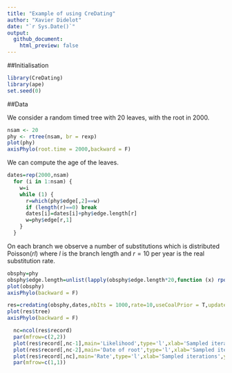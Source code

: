 ```yaml
---
title: "Example of using CreDating"
author: "Xavier Didelot"
date: "`r Sys.Date()`"
output: 
  github_document:
    html_preview: false
---
```


##Initialisation

```r
library(CreDating)
library(ape)
set.seed(0)
```

##Data

We consider a random timed tree with 20 leaves, with the root in 2000. 

```r
nsam <- 20
phy <- rtree(nsam, br = rexp)
plot(phy)
axisPhylo(root.time = 2000,backward = F)
```

We can compute the age of the leaves.
```r
dates=rep(2000,nsam)
  for (i in 1:nsam) {
    w=i
    while (1) {
      r=which(phy$edge[,2]==w)
      if (length(r)==0) break
      dates[i]=dates[i]+phy$edge.length[r]
      w=phy$edge[r,1]
    }
  }
```

On each branch we observe a number of substitutions which is distributed $\mathrm{Poisson}(rl)$
where $l$ is the branch length and 
$r=10$ per year is the real substitution rate.
```r
obsphy=phy
obsphy$edge.length=unlist(lapply(obsphy$edge.length*20,function (x) rpois(1,x)))
plot(obsphy)
axisPhylo(backward = F)
```

```r
res=credating(obsphy,dates,nbIts = 1000,rate=10,useCoalPrior = T,updateRate = 1)
plot(res$tree)
axisPhylo(backward = F)
```
```r
  nc=ncol(res$record)
  par(mfrow=c(2,2))
  plot(res$record[,nc-1],main='Likelihood',type='l',xlab='Sampled iterations',ylab='')
  plot(res$record[,nc-2],main='Date of root',type='l',xlab='Sampled iterations',ylab='')
  plot(res$record[,nc],main='Rate',type='l',xlab='Sampled iterations',ylab='')
  par(mfrow=c(1,1))
```
